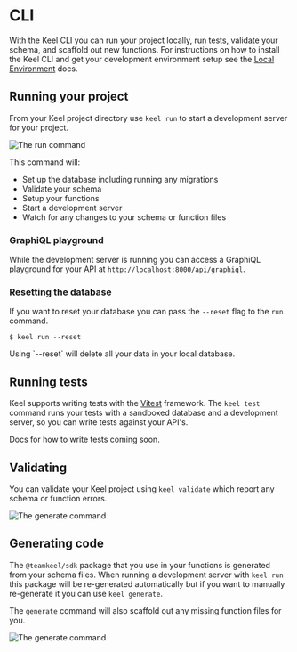 # CLI

With the Keel CLI you can run your project locally, run tests, validate your schema, and scaffold out new functions. For instructions on how to install the Keel CLI and get your development environment setup see the [Local Environment](/local-environment) docs.

## Running your project

From your Keel project directory use `keel run` to start a development server for your project.

![The run command](/cli-run.png)

This command will:

* Set up the database including running any migrations
* Validate your schema
* Setup your functions
* Start a development server
* Watch for any changes to your schema or function files

### GraphiQL playground

While the development server is running you can access a GraphiQL playground for your API at `http://localhost:8000/api/graphiql`.

### Resetting the database

If you want to reset your database you can pass the `--reset` flag to the `run` command.

```
$ keel run --reset
```


<Callout type="warning" emoji="⚠️">
  Using `--reset` will delete all your data in your local database.
</Callout>

## Running tests

Keel supports writing tests with the [Vitest](https://vitest.dev/) framework. The `keel test` command runs your tests with a sandboxed database and a development server, so you can write tests against your API's.

<Callout type="info" emoji="🙌">
  Docs for how to write tests coming soon.
</Callout>

## Validating

You can validate your Keel project using `keel validate` which report any schema or function errors.

![The generate command](/cli-validate.png)

## Generating code

The `@teamkeel/sdk` package that you use in your functions is generated from your schema files. When running a development server with `keel run` this package will be re-generated automatically but if you want to manually re-generate it you can use `keel generate`. 

The `generate` command will also scaffold out any missing function files for you.

![The generate command](/cli-generate.png)

